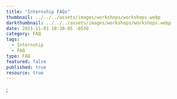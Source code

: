 ---
title: "Internship FAQs"
thumbnail: ../../../assets/images/workshops/workshops.webp
darkthumbnail: ../../../assets/images/workshops/workshops.webp
date: 2021-11-01 10:30:05 -0530
category: FAQ
tags:
  - Internship
  - FAQ
type: FAQ
featured: false
published: true
resource: true
---




<ResourcesWrapper>
  <div>
    <FAQ category={["internships"]} />
  </div>
</ResourcesWrapper>
;
